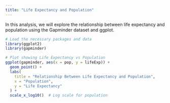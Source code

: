 ```yaml
---
title: "Life Expectancy and Population"
---
```


In this analysis, we will explore the relationship between life expectancy and population using the Gapminder dataset and ggplot.

```r
# Load the necessary packages and data
library(ggplot2)
library(gapminder)

# Plot showing Life Expectancy vs Population
ggplot(gapminder, aes(x = pop, y = lifeExp)) +  
  geom_point() +
  labs(
    title = "Relationship Between Life Expectancy and Population",
    x = "Population",
    y = "Life Expectancy"
  ) +
  scale_x_log10()  # Log scale for population
```
